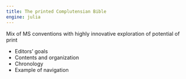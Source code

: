 ```yaml
---
title: The printed Complutensian Bible
engine: julia
---
```




Mix of MS conventions with highly innovative exploration of potential of print

- Editors' goals
- Contents and organization
- Chronology
- Example of navigation







